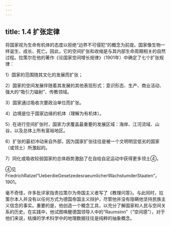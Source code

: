 ```yaml
---
---
---
```

title: 1.4 扩张定律
---



将国家视为生命有机体的态度以拒绝“边界不可侵犯”的概念为前提。国家像生物一样诞生、成长、死亡。因此，它的空间扩张和收缩是与其内部生命周期相关的自然过程。拉策尔在他的著作《论国家空间增长规律》（1901年）中确定了七个扩张规律：

1）国家的范围随其文化的发展而扩张；

2）国家的空间发展伴随着其发展的其他表现形式：意识形态、生产、商业活动、强大的“吸引力辐射”、传教领域。

3）国家通过吸收次要政治单位而扩张。

4）边境是位于国家边缘的机体（理解为有机体）。

5）在进行空间扩张时，国家力求覆盖最重要的发展区域：海岸、江河流域、山谷，以及总体上所有富裕地区。

6）扩张的最初冲动来自外部，因为国家扩张往往是被一个文明明显低劣的国家（或领土）所激起的。

7）同化或吸收较弱国家的总体趋势激励了在自给自足运动中获得更多领土④。

④见FriedrichRatzel“UeberdieGesetzedesraeumlicherWachstumderStaaten”，1901。

毫不奇怪，许多批评家指责拉策尔为帝国主义者写了《教理问答》。与此同时，拉策尔本人并没有以任何方式为德国帝国主义辩护，尽管他并没有隐瞒他坚持民族主义信念的事实。重要的是，他创造一个概念工具，以充分了解国家和人民与空间关系的历史。在实践中，他试图唤醒德国领导人中的“Raumsinn”（“空间感”），对于他们来说，枯燥的学术科学中的地理数据往往是纯粹的抽象概念。